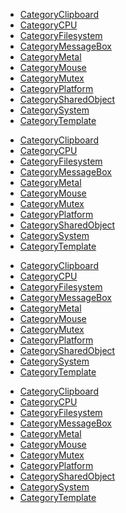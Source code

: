 <!-- DO NOT HAND-EDIT CATEGORY LISTS, THEY ARE AUTOGENERATED AND WILL BE OVERWRITTEN, BASED ON TAGS IN INDIVIDUAL PAGE FOOTERS. EDIT THOSE INSTEAD. -->
<!-- BEGIN CATEGORY LIST -->
* [[CategoryClipboard]]
* [[CategoryCPU]]
* [[CategoryFilesystem]]
* [[CategoryMessageBox]]
* [[CategoryMetal]]
* [[CategoryMouse]]
* [[CategoryMutex]]
* [[CategoryPlatform]]
* [[CategorySharedObject]]
* [[CategorySystem]]
* [[CategoryTemplate]]
<!-- END CATEGORY LIST -->
* [[CategoryClipboard]]
* [[CategoryCPU]]
* [[CategoryFilesystem]]
* [[CategoryMessageBox]]
* [[CategoryMetal]]
* [[CategoryMouse]]
* [[CategoryMutex]]
* [[CategoryPlatform]]
* [[CategorySharedObject]]
* [[CategorySystem]]
* [[CategoryTemplate]]
<!-- END CATEGORY LIST -->
* [[CategoryClipboard]]
* [[CategoryCPU]]
* [[CategoryFilesystem]]
* [[CategoryMessageBox]]
* [[CategoryMetal]]
* [[CategoryMouse]]
* [[CategoryMutex]]
* [[CategoryPlatform]]
* [[CategorySharedObject]]
* [[CategorySystem]]
* [[CategoryTemplate]]
<!-- END CATEGORY LIST -->
* [[CategoryClipboard]]
* [[CategoryCPU]]
* [[CategoryFilesystem]]
* [[CategoryMessageBox]]
* [[CategoryMetal]]
* [[CategoryMouse]]
* [[CategoryMutex]]
* [[CategoryPlatform]]
* [[CategorySharedObject]]
* [[CategorySystem]]
* [[CategoryTemplate]]
<!-- END CATEGORY LIST -->
